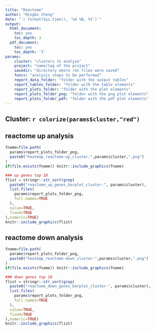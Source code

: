 ```yaml
---
title: "Reactome"
author: "Mingbo Cheng"
date: "`r format(Sys.time(), '%d %B, %Y')`"
output:
  html_document:
    toc: yes
    toc_depth: 3
  pdf_document:
    toc: yes
    toc_depth: '3'
params:
    cluster: "clusters to analyse"
    project: "name/tag of the project"
    savedir: "directory where rds files were saved"
    funcs: "analysis steps to be performed"
    report_data_folder: "folder with the output tables"
    report_tables_folder: "folder with the table elements"
    report_plots_folder: "folder with the plot elements"
    report_plots_folder_png: "folder with the png plot elements"
    report_plots_folder_pdf: "folder with the pdf plot elements"
---
```


## Cluster: `r colorize(params$cluster,"red")`

## reactome up analysis
```r
fname=file.path(
  params$report_plots_folder_png,
  paste0("heatmap_reactome-up_cluster-",params$cluster,".png")
)
if(file.exists(fname)) knitr::include_graphics(fname)
```

```r
### up genes top 10
flist = stringr::str_sort(grep(
  paste0("reactome_up_genes_barplot_cluster-", params$cluster),
  list.files(
    params$report_plots_folder_png,
    full.names=TRUE
  ),
  value=TRUE,
  fixed=TRUE
),numeric=TRUE)
knitr::include_graphics(flist)
```

## reactome down analysis
```r
fname=file.path(
  params$report_plots_folder_png,
  paste0("heatmap_reactome-down_cluster-",params$cluster,".png")
)
if(file.exists(fname)) knitr::include_graphics(fname)
```

```r
### down genes top 10
flist = stringr::str_sort(grep(
  paste0("reactome_down_genes_barplot_cluster-", params$cluster),
  list.files(
    params$report_plots_folder_png,
    full.names=TRUE
  ),
  value=TRUE,
  fixed=TRUE
),numeric=TRUE)
knitr::include_graphics(flist)
```
